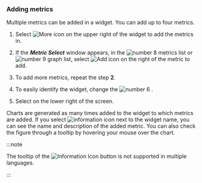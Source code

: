 ### Adding metrics

Multiple metrics can be added in a widget. You can add up to four metrics.

1. Select ![More icon](/img/ico-more.svg) on the upper right of the widget to add the metrics in.

2. If the **_Metric Select_** window appears, in the ![number 8](/img/number-08.png) metrics list or ![number 9](/img/ic-number-09.svg) graph list, select ![Add icon](/img/ico-add.svg) on the right of the metric to add.

3. To add more metrics, repeat the step **2**.

4. To easily identify the widget, change the ![number 6](/img/number-06.png) <Cmdname sid="title" className="uitext" />.

5. Select <Cmdname sid="save" className="uitext" /> on the lower right of the screen.

Charts are generated as many times added to the widget to which metrics are added. If you select ![information icon](/img/ic-info-circle.svg) next to the widget name, you can see the name and description of the added metric. You can also check the figure through a tooltip by hovering your mouse over the chart.

:::note

The tooltip of the ![Information Icon](/img/ic-info-circle.svg) button is not supported in multiple languages.

:::
